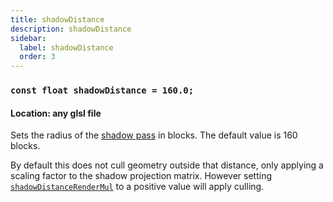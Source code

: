 ```yaml
---
title: shadowDistance
description: shadowDistance
sidebar:
  label: shadowDistance
  order: 3
---
```


### `const float shadowDistance = 160.0;`

#### Location: any glsl file

Sets the radius of the [shadow pass](/reference/programs/shadow) in blocks. The default value is 160 blocks.

By default this does not cull geometry outside that distance, only applying a scaling factor to the shadow projection matrix. However setting [`shadowDistanceRenderMul`](/reference/constants/shadowdistancerendermul) to a positive value will apply culling.